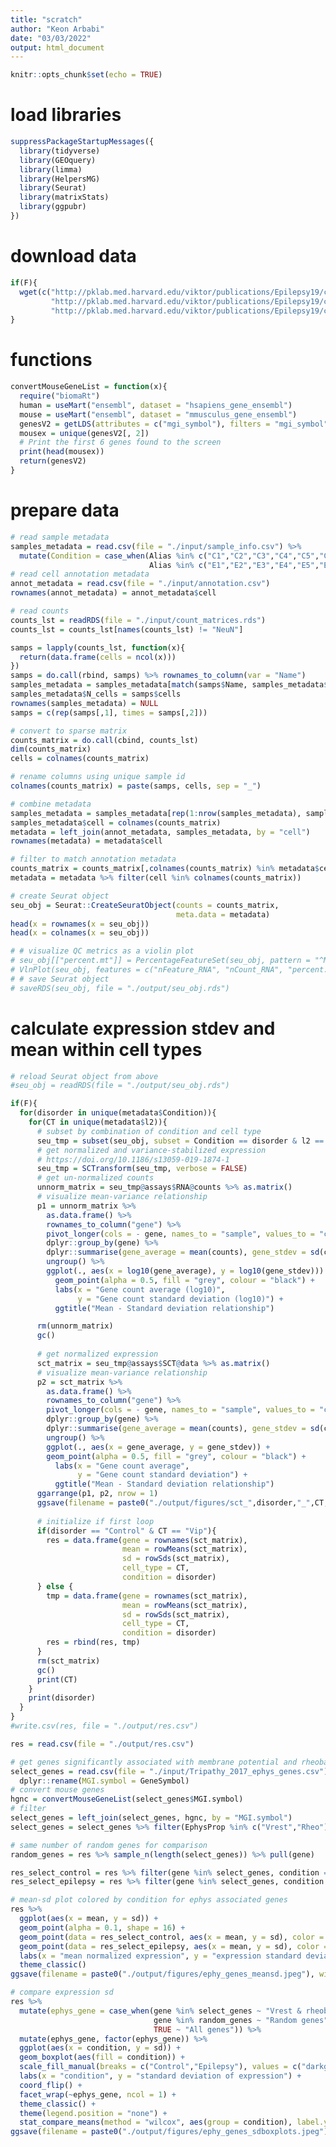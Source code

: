```yaml
---
title: "scratch"
author: "Keon Arbabi"
date: "03/03/2022"
output: html_document
---
```


```r
knitr::opts_chunk$set(echo = TRUE)
```

# load libraries 
```r

suppressPackageStartupMessages({
  library(tidyverse)
  library(GEOquery)
  library(limma)
  library(HelpersMG)
  library(Seurat)
  library(matrixStats)
  library(ggpubr)
})
```

# download data
```r

if(F){
  wget(c("http://pklab.med.harvard.edu/viktor/publications/Epilepsy19/count_matrices.rds",
         "http://pklab.med.harvard.edu/viktor/publications/Epilepsy19/con_filt_cells.rds",
         "http://pklab.med.harvard.edu/viktor/publications/Epilepsy19/con_filt_samples.rds"))
}
```

# functions
```r

convertMouseGeneList = function(x){
  require("biomaRt")
  human = useMart("ensembl", dataset = "hsapiens_gene_ensembl")
  mouse = useMart("ensembl", dataset = "mmusculus_gene_ensembl")
  genesV2 = getLDS(attributes = c("mgi_symbol"), filters = "mgi_symbol", values = x , mart = mouse, attributesL = c("hgnc_symbol"), martL = human, uniqueRows=T)
  mousex = unique(genesV2[, 2])
  # Print the first 6 genes found to the screen
  print(head(mousex))
  return(genesV2)
}
```

# prepare data 
```r

# read sample metadata
samples_metadata = read.csv(file = "./input/sample_info.csv") %>%
  mutate(Condition = case_when(Alias %in% c("C1","C2","C3","C4","C5","C6","C7","C8","C9","C10") ~ "Control",
                               Alias %in% c("E1","E2","E3","E4","E5","E6","E7","E8","E9") ~ "Epilepsy"))
# read cell annotation metadata 
annot_metadata = read.csv(file = "./input/annotation.csv")
rownames(annot_metadata) = annot_metadata$cell

# read counts
counts_lst = readRDS(file = "./input/count_matrices.rds")
counts_lst = counts_lst[names(counts_lst) != "NeuN"]

samps = lapply(counts_lst, function(x){
  return(data.frame(cells = ncol(x)))
})
samps = do.call(rbind, samps) %>% rownames_to_column(var = "Name")
samples_metadata = samples_metadata[match(samps$Name, samples_metadata$Name),]
samples_metadata$N_cells = samps$cells
rownames(samples_metadata) = NULL
samps = c(rep(samps[,1], times = samps[,2]))

# convert to sparse matrix
counts_matrix = do.call(cbind, counts_lst)
dim(counts_matrix)
cells = colnames(counts_matrix)

# rename columns using unique sample id
colnames(counts_matrix) = paste(samps, cells, sep = "_")

# combine metadata
samples_metadata = samples_metadata[rep(1:nrow(samples_metadata), samples_metadata$N_cells),]
samples_metadata$cell = colnames(counts_matrix)
metadata = left_join(annot_metadata, samples_metadata, by = "cell")
rownames(metadata) = metadata$cell

# filter to match annotation metadata 
counts_matrix = counts_matrix[,colnames(counts_matrix) %in% metadata$cell]
metadata = metadata %>% filter(cell %in% colnames(counts_matrix))

# create Seurat object 
seu_obj = Seurat::CreateSeuratObject(counts = counts_matrix,
                                     meta.data = metadata)
head(x = rownames(x = seu_obj))
head(x = colnames(x = seu_obj))

# # visualize QC metrics as a violin plot
# seu_obj[["percent.mt"]] = PercentageFeatureSet(seu_obj, pattern = "^MT-")
# VlnPlot(seu_obj, features = c("nFeature_RNA", "nCount_RNA", "percent.mt"), ncol = 3, pt.size = 0)
# # save Seurat object 
# saveRDS(seu_obj, file = "./output/seu_obj.rds")

```

# calculate expression stdev and mean within cell types
```r

# reload Seurat object from above 
#seu_obj = readRDS(file = "./output/seu_obj.rds")

if(F){
  for(disorder in unique(metadata$Condition)){
    for(CT in unique(metadata$l2)){
      # subset by combination of condition and cell type 
      seu_tmp = subset(seu_obj, subset = Condition == disorder & l2 == CT)
      # get normalized and variance-stabilized expression 
      # https://doi.org/10.1186/s13059-019-1874-1
      seu_tmp = SCTransform(seu_tmp, verbose = FALSE)
      # get un-normalized counts
      unnorm_matrix = seu_tmp@assays$RNA@counts %>% as.matrix()
      # visualize mean-variance relationship 
      p1 = unnorm_matrix %>%
        as.data.frame() %>% 
        rownames_to_column("gene") %>% 
        pivot_longer(cols = - gene, names_to = "sample", values_to = "counts") %>% 
        dplyr::group_by(gene) %>% 
        dplyr::summarise(gene_average = mean(counts), gene_stdev = sd(counts)) %>% 
        ungroup() %>%
        ggplot(., aes(x = log10(gene_average), y = log10(gene_stdev))) +
          geom_point(alpha = 0.5, fill = "grey", colour = "black") +
          labs(x = "Gene count average (log10)", 
               y = "Gene count standard deviation (log10)") +
          ggtitle("Mean - Standard deviation relationship")

      rm(unnorm_matrix)
      gc()
      
      # get normalized expression 
      sct_matrix = seu_tmp@assays$SCT@data %>% as.matrix()
      # visualize mean-variance relationship 
      p2 = sct_matrix %>%
        as.data.frame() %>% 
        rownames_to_column("gene") %>% 
        pivot_longer(cols = - gene, names_to = "sample", values_to = "counts") %>% 
        dplyr::group_by(gene) %>% 
        dplyr::summarise(gene_average = mean(counts), gene_stdev = sd(counts)) %>% 
        ungroup() %>%
        ggplot(., aes(x = gene_average, y = gene_stdev)) +
        geom_point(alpha = 0.5, fill = "grey", colour = "black") +
          labs(x = "Gene count average", 
               y = "Gene count standard deviation") +
          ggtitle("Mean - Standard deviation relationship")
      ggarrange(p1, p2, nrow = 1)
      ggsave(filename = paste0("./output/figures/sct_",disorder,"_",CT,".jpeg"), width = 11, height = 5.5)
      
      # initialize if first loop      
      if(disorder == "Control" & CT == "Vip"){
        res = data.frame(gene = rownames(sct_matrix),
                         mean = rowMeans(sct_matrix),
                         sd = rowSds(sct_matrix),
                         cell_type = CT,
                         condition = disorder)
      } else {
        tmp = data.frame(gene = rownames(sct_matrix),
                         mean = rowMeans(sct_matrix),
                         sd = rowSds(sct_matrix),
                         cell_type = CT,
                         condition = disorder)
        res = rbind(res, tmp)
      }
      rm(sct_matrix)
      gc()
      print(CT)
    }
    print(disorder)
  }
}
#write.csv(res, file = "./output/res.csv")

```

```r

res = read.csv(file = "./output/res.csv")

# get genes significantly associated with membrane potential and rheobase
select_genes = read.csv(file = "./input/Tripathy_2017_ephys_genes.csv")[,-1] %>%
  dplyr::rename(MGI.symbol = GeneSymbol)
# convert mouse genes 
hgnc = convertMouseGeneList(select_genes$MGI.symbol)
# filter
select_genes = left_join(select_genes, hgnc, by = "MGI.symbol") 
select_genes = select_genes %>% filter(EphysProp %in% c("Vrest","Rheo")) %>% pull(HGNC.symbol)

# same number of random genes for comparison
random_genes = res %>% sample_n(length(select_genes)) %>% pull(gene)

res_select_control = res %>% filter(gene %in% select_genes, condition == "Control") 
res_select_epilepsy = res %>% filter(gene %in% select_genes, condition == "Epilepsy") 

# mean-sd plot colored by condition for ephys associated genes 
res %>%
  ggplot(aes(x = mean, y = sd)) +
  geom_point(alpha = 0.1, shape = 16) +
  geom_point(data = res_select_control, aes(x = mean, y = sd), color = "darkgreen", alpha = 0.5, size = 2, shape = 16) +
  geom_point(data = res_select_epilepsy, aes(x = mean, y = sd), color = "darkorange", alpha = 0.5, size = 2, shape = 16) +
  labs(x = "mean normalized expression", y = "expression standard deviation") +
  theme_classic()
ggsave(filename = paste0("./output/figures/ephy_genes_meansd.jpeg"), width = 9, height = 5)

# compare expression sd 
res %>%
  mutate(ephys_gene = case_when(gene %in% select_genes ~ "Vrest & rheobase associated genes", 
                                gene %in% random_genes ~ "Random genes",
                                TRUE ~ "All genes")) %>% 
  mutate(ephys_gene, factor(ephys_gene)) %>%
  ggplot(aes(x = condition, y = sd)) + 
  geom_boxplot(aes(fill = condition)) +
  scale_fill_manual(breaks = c("Control","Epilepsy"), values = c("darkgreen","darkorange")) +
  labs(x = "condition", y = "standard deviation of expression") +
  coord_flip() +
  facet_wrap(~ephys_gene, ncol = 1) +
  theme_classic() +
  theme(legend.position = "none") +
  stat_compare_means(method = "wilcox", aes(group = condition), label.y = 1, label.x = 0.6, size = 3)
ggsave(filename = paste0("./output/figures/ephy_genes_sdboxplots.jpeg"), width = 9, height = 6)

  
```












